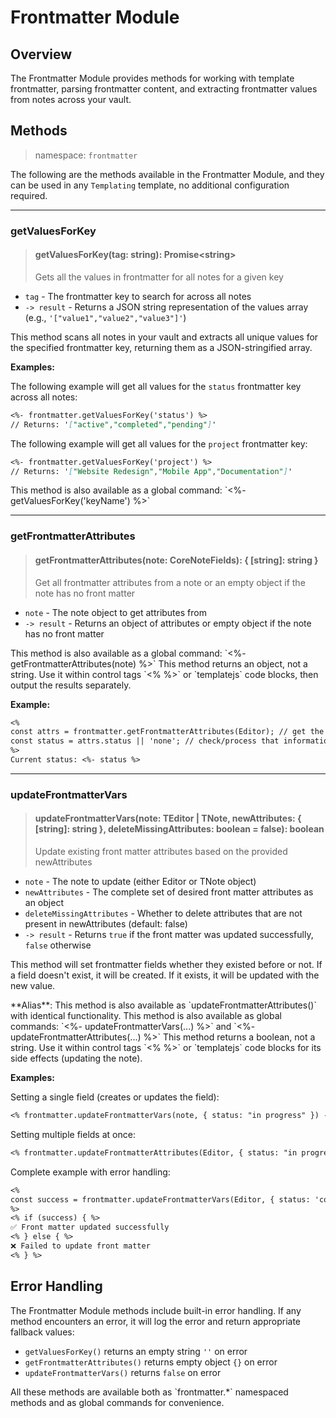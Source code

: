 
# Frontmatter Module

## Overview

The Frontmatter Module provides methods for working with template frontmatter, parsing frontmatter content, and extracting frontmatter values from notes across your vault.

## Methods

> namespace: `frontmatter`

The following are the methods available in the Frontmatter Module, and they can be used in any `Templating` template, no additional configuration required.

---

### getValuesForKey

> #### getValuesForKey(tag: string): Promise\<string\>
>
> Gets all the values in frontmatter for all notes for a given key

- `tag` - The frontmatter key to search for across all notes
- `-> result` - Returns a JSON string representation of the values array (e.g., `'["value1","value2","value3"]'`)

This method scans all notes in your vault and extracts all unique values for the specified frontmatter key, returning them as a JSON-stringified array.

**Examples:**

The following example will get all values for the `status` frontmatter key across all notes:

```markdown
<%- frontmatter.getValuesForKey('status') %>
// Returns: '["active","completed","pending"]'
```

The following example will get all values for the `project` frontmatter key:

```markdown
<%- frontmatter.getValuesForKey('project') %>
// Returns: '["Website Redesign","Mobile App","Documentation"]'
```

<Callout type="info">
This method is also available as a global command: `<%- getValuesForKey('keyName') %>`
</Callout>

---

### getFrontmatterAttributes

> #### getFrontmatterAttributes(note: CoreNoteFields): \{ \[string\]: string \}
>
> Get all frontmatter attributes from a note or an empty object if the note has no front matter

- `note` - The note object to get attributes from
- `-> result` - Returns an object of attributes or empty object if the note has no front matter

<Callout type="info">
This method is also available as a global command: `<%- getFrontmatterAttributes(note) %>`
</Callout>

<Callout type="warning">
This method returns an object, not a string. Use it within control tags `<% %>` or `templatejs` code blocks, then output the results separately.
</Callout>

**Example:**

```markdown
<%
const attrs = frontmatter.getFrontmatterAttributes(Editor); // get the current frontmatter attributes of the note open in the Editor
const status = attrs.status || 'none'; // check/process that information in some way and then use a template tag to output the result:
%>
Current status: <%- status %>
```

---

### updateFrontmatterVars

> #### updateFrontmatterVars(note: TEditor | TNote, newAttributes: \{ \[string\]: string \}, deleteMissingAttributes: boolean = false): boolean
>
> Update existing front matter attributes based on the provided newAttributes

- `note` - The note to update (either Editor or TNote object)
- `newAttributes` - The complete set of desired front matter attributes as an object
- `deleteMissingAttributes` - Whether to delete attributes that are not present in newAttributes (default: false)
- `-> result` - Returns `true` if the front matter was updated successfully, `false` otherwise

This method will set frontmatter fields whether they existed before or not. If a field doesn't exist, it will be created. If it exists, it will be updated with the new value.

<Callout type="info">
**Alias**: This method is also available as `updateFrontmatterAttributes()` with identical functionality.
</Callout>

<Callout type="info">
This method is also available as global commands: `<%- updateFrontmatterVars(...) %>` and `<%- updateFrontmatterAttributes(...) %>`
</Callout>

<Callout type="warning">
This method returns a boolean, not a string. Use it within control tags `<% %>` or `templatejs` code blocks for its side effects (updating the note).
</Callout>

**Examples:**

Setting a single field (creates or updates the field):

```markdown
<% frontmatter.updateFrontmatterVars(note, { status: "in progress" }) -%>
```

Setting multiple fields at once:

```markdown
<% frontmatter.updateFrontmatterAttributes(Editor, { status: "in progress", priority: "high", assignee: "Alice" }) -%>
```

Complete example with error handling:

```markdown
<%
const success = frontmatter.updateFrontmatterVars(Editor, { status: 'completed', lastModified: new Date().toISOString() }, false);
%>
<% if (success) { %>
✅ Front matter updated successfully
<% } else { %>
❌ Failed to update front matter
<% } %>
```

## Error Handling

The Frontmatter Module methods include built-in error handling. If any method encounters an error, it will log the error and return appropriate fallback values:

- `getValuesForKey()` returns an empty string `''` on error
- `getFrontmatterAttributes()` returns empty object `{}` on error
- `updateFrontmatterVars()` returns `false` on error

<Callout type="info">
All these methods are available both as `frontmatter.*` namespaced methods and as global commands for convenience.
</Callout> 